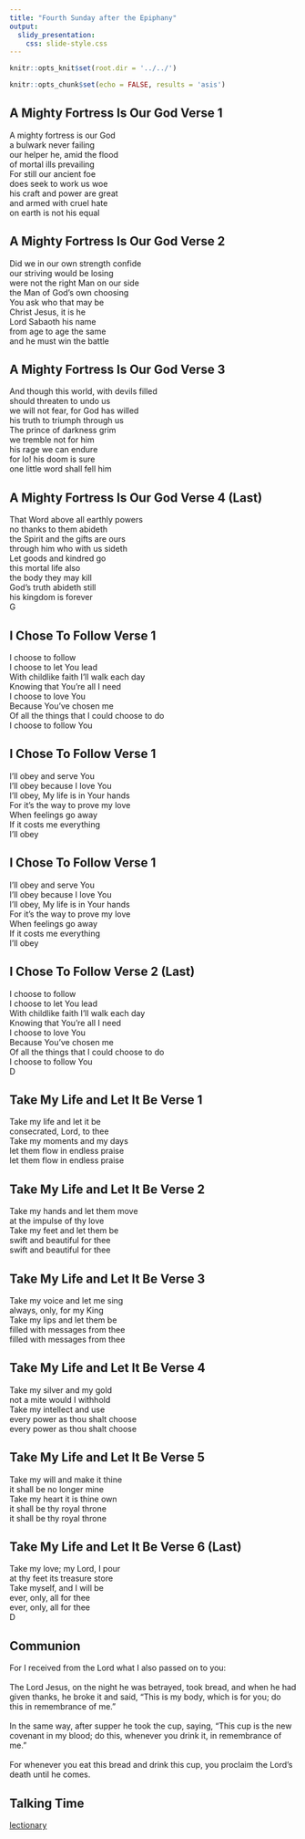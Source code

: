 ```yaml
---
title: "Fourth Sunday after the Epiphany"
output:
  slidy_presentation:
    css: slide-style.css
---
```

  

```r
knitr::opts_knit$set(root.dir = '../../') 
```

   
```r
knitr::opts_chunk$set(echo = FALSE, results = 'asis')
```

## A Mighty Fortress Is Our God Verse 1
A mighty fortress is our God<br>
a bulwark never failing<br>
our helper he, amid the flood<br>
of mortal ills prevailing<br>
For still our ancient foe<br>
does seek to work us woe<br>
his craft and power are great<br>
and armed with cruel hate<br>
on earth is not his equal<br>

## A Mighty Fortress Is Our God Verse 2
Did we in our own strength confide<br>
our striving would be losing<br>
were not the right Man on our side<br>
the Man of God's own choosing<br>
You ask who that may be<br>
Christ Jesus, it is he<br>
Lord Sabaoth his name<br>
from age to age the same<br>
and he must win the battle<br>

## A Mighty Fortress Is Our God Verse 3
And though this world, with devils filled<br>
should threaten to undo us<br>
we will not fear, for God has willed<br>
his truth to triumph through us<br>
The prince of darkness grim<br>
we tremble not for him<br>
his rage we can endure<br>
for lo! his doom is sure<br>
one little word shall fell him<br>

## A Mighty Fortress Is Our God Verse 4 (Last)
That Word above all earthly powers<br>
no thanks to them abideth<br>
the Spirit and the gifts are ours<br>
through him who with us sideth<br>
Let goods and kindred go<br>
this mortal life also<br>
the body they may kill<br>
God's truth abideth still<br>
his kingdom is forever<br>
<span class="songkey">G</span>



## I Chose To Follow Verse 1
I choose to follow<br>
I choose to let You lead<br>
With childlike faith I'll walk each day<br>
Knowing that You're all I need<br>
I choose to love You<br>
Because You've chosen me<br>
Of all the things that I could choose to do<br>
I choose to follow You<br>

## I Chose To Follow Verse 1
I'll obey and serve You<br>
I'll obey because I love You<br>
I'll obey,  My life is in Your hands<br>
For it's the way to prove my love<br>
When feelings go away<br>
If it costs me everything<br>
I'll obey<br>

## I Chose To Follow Verse 1
I'll obey and serve You<br>
I'll obey because I love You<br>
I'll obey,  My life is in Your hands<br>
For it's the way to prove my love<br>
When feelings go away<br>
If it costs me everything<br>
I'll obey<br>

## I Chose To Follow Verse 2 (Last)
I choose to follow<br>
I choose to let You lead<br>
With childlike faith I'll walk each day<br>
Knowing that You're all I need<br>
I choose to love You<br>
Because You've chosen me<br>
Of all the things that I could choose to do<br>
I choose to follow You<br>
<span class="songkey">D</span>



## Take My Life and Let It Be Verse 1
Take my life and let it be<br>
consecrated, Lord, to thee<br>
Take my moments and my days<br>
let them flow in endless praise<br>
let them flow in endless praise<br>

## Take My Life and Let It Be Verse 2
Take my hands and let them move<br>
at the impulse of thy love<br>
Take my feet and let them be<br>
swift and beautiful for thee<br>
swift and beautiful for thee<br>

## Take My Life and Let It Be Verse 3
Take my voice and let me sing<br>
always, only, for my King<br>
Take my lips and let them be<br>
filled with messages from thee<br>
filled with messages from thee<br>

## Take My Life and Let It Be Verse 4
Take my silver and my gold<br>
not a mite would I withhold<br>
Take my intellect and use<br>
every power as thou shalt choose<br>
every power as thou shalt choose<br>

## Take My Life and Let It Be Verse 5
Take my will and make it thine<br>
it shall be no longer mine<br>
Take my heart it is thine own<br>
it shall be thy royal throne<br>
it shall be thy royal throne<br>

## Take My Life and Let It Be Verse 6 (Last)
Take my love; my Lord, I pour<br>
at thy feet its treasure store<br>
Take myself, and I will be<br>
ever, only, all for thee<br>
ever, only, all for thee<br>
<span class="songkey">D</span>


## Communion

For I received from the Lord what I also passed on to you:<br><br>
The Lord Jesus, on the night he was betrayed, took bread, and when he had given thanks, he broke it and said, "This is my body, which is for you; do this in remembrance of me."<br><br>
In the same way, after supper he took the cup, saying, "This cup is the new covenant in my blood; do this, whenever you drink it, in remembrance of me."<br><br>
For whenever you eat this bread and drink this cup, you proclaim the Lord's death until he comes.

## Talking Time


[lectionary](https://lectionary.library.vanderbilt.edu/texts/?y=384&z=e&d=16)